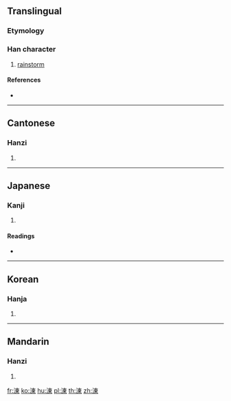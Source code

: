 {{character info/new}}
==Translingual==

===Etymology===
{{Han compound|水|東|c1=s|c2=p|t1=water|t2=east|ls=psc}}

===Han character===
{{Han char|rn=85|rad=水|as=08|sn=11|four=35196|canj=EDW|ids=⿰氵東}}

# [[rainstorm]]

====References====
* {{Han ref|kx=0628.180|dkj=17600|dj=1030.090|hdz=31643.020|uh=6DB7|ud=28087|bh=D5E8|bd=54760}}

----

==Cantonese==

===Hanzi===
{{yue-hanzi|jyut=dung1|y=dung1}}

# {{defn|lang=yue|sort=水08}}

----

==Japanese==

===Kanji===
{{ja-kanji|grade=|rs=水08}}

# {{defn|lang=ja|sort=水08}}

====Readings====
* {{ja-readings|on=[[とう]] (tō), [[つ]] (tsu)|kun=[[にわかあめ]] (niwakaame)}}

----

==Korean==

===Hanja===
{{ko-hanja|hangeul=동|eumhun=|rv=dong|mr=tong|y=tong}}

# {{defn|lang=ko|sort=水08}}

----

==Mandarin==

===Hanzi===
{{cmn-hanzi|pin=[[dōng]] ([[dong1]])|wg=tung<sup>1</sup>}}

# {{defn|lang=cmn|sort=水08}}

[[fr:涷]]
[[ko:涷]]
[[hu:涷]]
[[pl:涷]]
[[th:涷]]
[[zh:涷]]